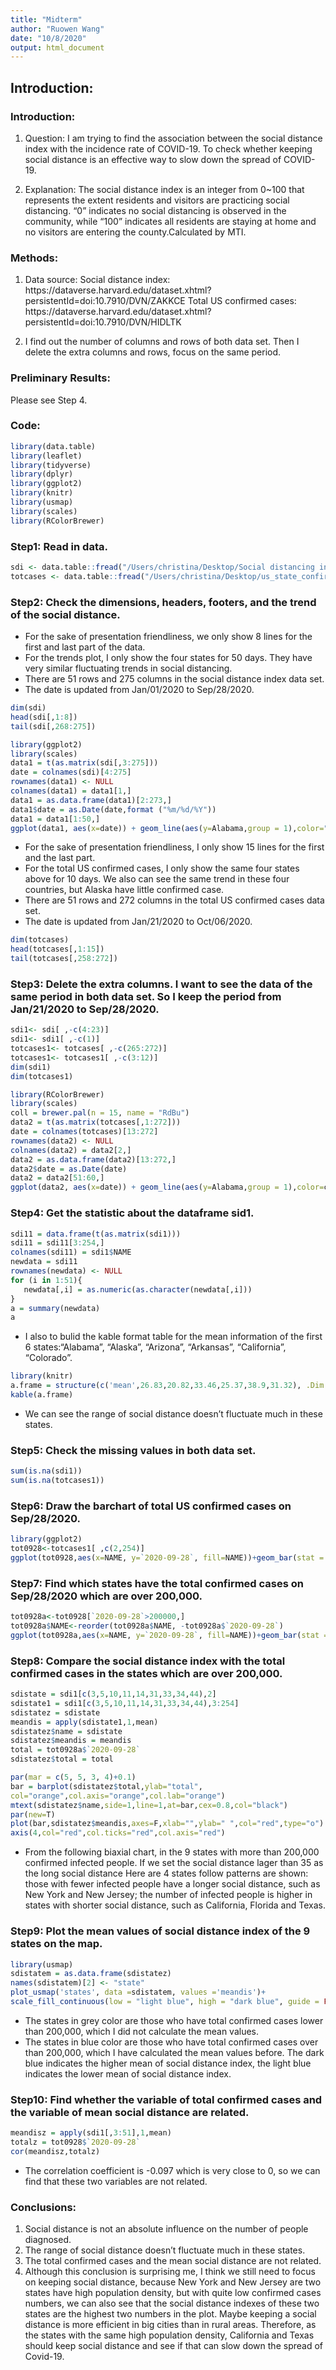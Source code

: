 ```yaml
---
title: "Midterm"
author: "Ruowen Wang"
date: "10/8/2020"
output: html_document
---
```


## Introduction: {.tabset}

### Introduction:

1. Question: I am trying to find the association between the social distance index with the incidence rate of COVID-19. To check whether keeping social distance is an effective way to slow down the spread of COVID-19.

2. Explanation: The social distance index is an integer from 0~100 that represents the extent residents and visitors are practicing social distancing. "0" indicates no social distancing is observed in the community, while "100" indicates all residents are staying at home and no visitors are entering the county.Calculated by MTI.

### Methods:

1. Data source:
Social distance index: https://dataverse.harvard.edu/dataset.xhtml?persistentId=doi:10.7910/DVN/ZAKKCE
Total US confirmed cases: https://dataverse.harvard.edu/dataset.xhtml?persistentId=doi:10.7910/DVN/HIDLTK

2. I find out the number of columns and rows of both data set. Then I delete the extra columns and rows, focus on the same period.

### Preliminary Results: 

Please see Step 4.

### Code:

```r
library(data.table)
library(leaflet)
library(tidyverse)
library(dplyr)
library(ggplot2)
library(knitr)
library(usmap)
library(scales)
library(RColorBrewer)
```

### Step1: Read in data.

```r
sdi <- data.table::fread("/Users/christina/Desktop/Social distancing index_ST.csv")
totcases <- data.table::fread("/Users/christina/Desktop/us_state_confirmed_case.csv")
```

### Step2: Check the dimensions, headers, footers, and the trend of the social distance.

- For the sake of presentation friendliness, we only show 8 lines for the first and last part of the data.
- For the trends plot, I only show the four states for 50 days. They have very similar fluctuating trends in social distancing.
- There are 51 rows and 275 columns in the social distance index data set. 
- The date is updated from Jan/01/2020 to Sep/28/2020.

```r
dim(sdi)
head(sdi[,1:8])
tail(sdi[,268:275])
```

```r
library(ggplot2)
library(scales)
data1 = t(as.matrix(sdi[,3:275]))
date = colnames(sdi)[4:275]
rownames(data1) <- NULL
colnames(data1) = data1[1,]
data1 = as.data.frame(data1)[2:273,]
data1$date = as.Date(date,format ("%m/%d/%Y"))
data1 = data1[1:50,]
ggplot(data1, aes(x=date)) + geom_line(aes(y=Alabama,group = 1),color="red")+ geom_line(aes(y=Alaska,group = 1),color="green")+geom_line(aes(y=Arizona,group = 1),color="orange")+geom_line(aes(y=Arkansas,group = 1),color="blue") +scale_y_discrete('Social distance')+scale_x_date(labels=date_format("%Y-%m"))
```

- For the sake of presentation friendliness, I only show 15 lines for the first and the last part.
- For the total US confirmed cases, I only show the same four states above for 10 days. We also can see the same trend in these four countries, but Alaska have little confirmed case.
- There are 51 rows and 272 columns in the total US confirmed cases data set. 
- The date is updated from Jan/21/2020 to Oct/06/2020.

```r
dim(totcases)
head(totcases[,1:15])
tail(totcases[,258:272])
```

### Step3: Delete the extra columns. I want to see the data of the same period in both data set. So I keep the period from Jan/21/2020 to Sep/28/2020.

```r
sdi1<- sdi[ ,-c(4:23)]
sdi1<- sdi1[ ,-c(1)]
totcases1<- totcases[ ,-c(265:272)]
totcases1<- totcases1[ ,-c(3:12)]
dim(sdi1)
dim(totcases1)
```

```r
library(RColorBrewer)
library(scales)
coll = brewer.pal(n = 15, name = "RdBu")
data2 = t(as.matrix(totcases[,1:272]))
date = colnames(totcases)[13:272]
rownames(data2) <- NULL
colnames(data2) = data2[2,]
data2 = as.data.frame(data2)[13:272,]
data2$date = as.Date(date)
data2 = data2[51:60,]
ggplot(data2, aes(x=date)) + geom_line(aes(y=Alabama,group = 1),color=coll[1])+ geom_line(aes(y=Alaska,group = 1),color=coll[2])+geom_line(aes(y=Arizona,group = 1),color=coll[4])+geom_line(aes(y=Arkansas,group = 1),color=coll[9]) +scale_y_discrete('Total US confirmed cases')+scale_x_date(labels=date_format("%Y-%m-%d"))
```

### Step4: Get the statistic about the dataframe sid1.

```r
sdi11 = data.frame(t(as.matrix(sdi1)))
sdi11 = sdi11[3:254,]
colnames(sdi11) = sdi1$NAME
newdata = sdi11
rownames(newdata) <- NULL
for (i in 1:51){
   newdata[,i] = as.numeric(as.character(newdata[,i]))
}
a = summary(newdata)
a
```

- I also to bulid the kable format table for the mean information of the first 6 states:"Alabama", "Alaska", "Arizona", "Arkansas", "California", "Colorado".

```r
library(knitr)
a.frame = structure(c('mean',26.83,20.82,33.46,25.37,38.9,31.32), .Dim = c(1L, 7L), .Dimnames = list(NULL, c("statistic information","Alabama","Alaska","Arizona","Arkansas","California","Colorado")))
kable(a.frame)
```


- We can see the range of social distance doesn't fluctuate much in these states.

### Step5: Check the missing values in both data set.

```r
sum(is.na(sdi1))
sum(is.na(totcases1))
```

### Step6: Draw the barchart of total US confirmed cases on Sep/28/2020.

```r
library(ggplot2)
tot0928<-totcases1[ ,c(2,254)]
ggplot(tot0928,aes(x=NAME, y=`2020-09-28`, fill=NAME))+geom_bar(stat = 'identity')
```

### Step7: Find which states have the total confirmed cases on Sep/28/2020 which are over 200,000.

```r
tot0928a<-tot0928[`2020-09-28`>200000,]
tot0928a$NAME<-reorder(tot0928a$NAME, -tot0928a$`2020-09-28`)
ggplot(tot0928a,aes(x=NAME, y=`2020-09-28`, fill=NAME))+geom_bar(stat = 'identity')
```

### Step8: Compare the social distance index with the total confirmed cases in the states which are over 200,000.

```r
sdistate = sdi1[c(3,5,10,11,14,31,33,34,44),2]
sdistate1 = sdi1[c(3,5,10,11,14,31,33,34,44),3:254]
sdistatez = sdistate
meandis = apply(sdistate1,1,mean)
sdistatez$name = sdistate
sdistatez$meandis = meandis
total = tot0928a$`2020-09-28`
sdistatez$total = total

par(mar = c(5, 5, 3, 4)+0.1) 
bar = barplot(sdistatez$total,ylab="total",
col="orange",col.axis="orange",col.lab="orange")
mtext(sdistatez$name,side=1,line=1,at=bar,cex=0.8,col="black")
par(new=T)
plot(bar,sdistatez$meandis,axes=F,xlab="",ylab=" ",col="red",type="o")
axis(4,col="red",col.ticks="red",col.axis="red")
```

- From the following biaxial chart, in the 9 states with more than 200,000 confirmed infected people. If we set the social distance lager than 35 as the long social distance Here are 4 states follow patterns are shown: those with fewer infected people have a longer social distance, such as New York and New Jersey; the number of infected people is higher in states with shorter social distance, such as California, Florida and Texas.

### Step9: Plot the mean values of social distance index of the 9 states on the map.
```r
library(usmap)
sdistatem = as.data.frame(sdistatez)
names(sdistatem)[2] <- "state"
plot_usmap('states', data =sdistatem, values ='meandis')+
scale_fill_continuous(low = "light blue", high = "dark blue", guide = FALSE)
```

- The states in grey color are those who have total confirmed cases lower than 200,000, which I did not calculate the mean values.
- The states in blue color are those who have total confirmed cases over than 200,000, which I have calculated the mean values before. The dark blue indicates the higher mean of social distance index, the light blue indicates the lower mean of social distance index.

### Step10: Find whether the variable of total confirmed cases and the variable of mean social distance are related. 

```r
meandisz = apply(sdi1[,3:51],1,mean)
totalz = tot0928$`2020-09-28`
cor(meandisz,totalz)
```

- The correlation coefficient is -0.097 which is very close to 0, so we can find that these two variables are not related.


### Conclusions:

1. Social distance is not an absolute influence on the number of people diagnosed.
2. The range of social distance doesn't fluctuate much in these states.
3. The total confirmed cases and the mean social distance are not related.
4. Although this conclusion is surprising me, I think we still need to focus on keeping social distance, because New York and New Jersey are two states have high population density, but with quite low confirmed cases numbers, we can also see that the social distance indexes of these two states are the highest two numbers in the plot. Maybe keeping a social distance is more efficient in big cities than in rural areas. Therefore, as the states with the same high population density, California and Texas should keep social distance and see if that can slow down the spread of Covid-19.

